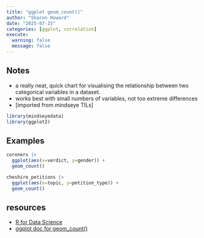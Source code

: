 ```yaml
---
title: "ggplot geom_count()"
author: "Sharon Howard"
date: "2025-07-15"
categories: [ggplot, correlation]
execute: 
  warning: false
  message: false
---
```


## Notes

- a really neat, quick chart for visualising the relationship between two categorical variables in a dataset.
- works best with small numbers of variables, not too extreme differences
- [imported from mindseye TILs]


```r
library(mindseyedata)
library(ggplot2)
```

## Examples


```r
coroners |>
  ggplot(aes(x=verdict, y=gender)) +
  geom_count()
```


```r
cheshire_petitions |>
  ggplot(aes(x=topic, y=petition_type)) +
  geom_count()
```



## resources

- [R for Data Science](https://r4ds.hadley.nz/EDA.html#two-categorical-variables) 
- [ggplot doc for geom_count()](https://ggplot2.tidyverse.org/reference/geom_count.html)